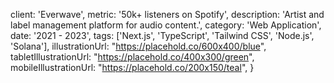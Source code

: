 
  client: 'Everwave',
  metric: '50k+ listeners on Spotify',
  description: 'Artist and label management platform for audio content.',
  category: 'Web Application',
  date: '2021 - 2023',
  tags: ['Next.js', 'TypeScript', 'Tailwind CSS', 'Node.js', 'Solana'],
  illustrationUrl: "https://placehold.co/600x400/blue",
  tabletIllustrationUrl: "https://placehold.co/400x300/green",
  mobileIllustrationUrl: "https://placehold.co/200x150/teal",
}

<ProjectMetadata
  client={metadata.client}
  metric={metadata.metric}
  category={metadata.category}
  date={metadata.date}
  tags={metadata.tags}
/>
